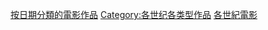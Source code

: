 {{Commons category|Films by century}}

[[Category:按日期分類的電影作品|]]
[[Category:各世纪各类型作品|Category:各世纪各类型作品]]
[[Category:各世紀電影|]]